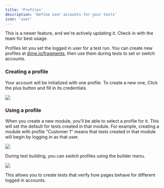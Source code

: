 ```yaml
---
title: 'Profiles'
description: 'Define user accounts for your tests'
icon: 'user'
---
```


<Note>
    This is a newer feature, and we're actively updating it. Check in with the
    team for best usage.
</Note>

<br />

Profiles let you set the logged in user for a test run. You can create new
profiles at [dime.io/fragments](https://dime.io/fragments), then use them
during tests to set or switch accounts.

### Creating a profile

Your account will be initialized with one profile. To create a new one,
Click the plus button and fill in its credentials.

<Frame>
    <img src="https://firebasestorage.googleapis.com/v0/b/dime-ac49e.appspot.com/o/docs%2Fnewprofile.png?alt=media" />
</Frame>

### Using a profile

When you create a new module, you'll be able to select a profile for it.
This will set the default for tests created in that module. For example,
creating a module with profile "Customer 1" means that tests created in
that module will begin by logging in as that user.

<Frame>
    <img src="https://firebasestorage.googleapis.com/v0/b/dime-ac49e.appspot.com/o/docs%2Fmoduleprofile.png?alt=media" />
</Frame>

During test building, you can switch profiles using the builder menu.

<Frame>
    <img src="https://firebasestorage.googleapis.com/v0/b/dime-ac49e.appspot.com/o/docs%2Fswitchprofile.png?alt=media" />
</Frame>

This allows you to create tests that verify how pages behave for different
logged in accounts.